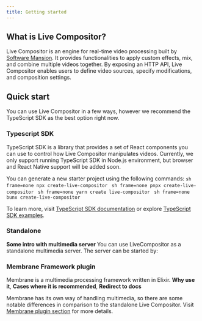```yaml
---
title: Getting started
---
```



## What is Live Compositor?

Live Compositor is an engine for real-time video processing built by <a href="https://swmansion.com/" target="_blank">Software Mansion</a>. It provides functionalities to apply custom effects, mix, and combine multiple videos together. By exposing an HTTP API, Live Compositor enables users to define video sources, specify modifications, and composition settings.

## Quick start

You can use Live Compositor in a few ways, however we recommend the TypeScript SDK as the best option right now.

### Typescript SDK

TypeScript SDK is a library that provides a set of React components you can use to control how Live Compositor manipulates videos. Currently, we only support running TypeScript SDK in Node.js environment, but browser and React Native support will be added soon.

You can generate a new starter project using the following commands:
<Tabs syncKey="package-manager">
  <TabItem label="npm" icon="seti:npm">
    ```sh frame=none
    npx create-live-compositor
    ```
  </TabItem>
  <TabItem label="pnpm" icon="pnpm">
    ```sh frame=none
    pnpx create-live-compositor
    ```
  </TabItem>
  <TabItem label="yarn" icon="seti:yarn">
    ```sh frame=none
    yarn create live-compositor
    ```
  </TabItem>
    <TabItem label="bun" icon="bun">
    ```sh frame=none
    bunx create-live-compositor
    ```
  </TabItem>
</Tabs>
  
To learn more, visit <a href="/docs/reference/typescript-sdk">TypeScript SDK documentation</a> or explore <a href="/docs/examples/typescript-sdk">TypeScript SDK examples</a>.

### Standalone

**Some intro with multimedia server** You can use LiveCompositor as a standalone multimedia server. The server can be started by:


### Membrane Framework plugin

Membrane is a multimedia processing framework written in Elixir. **Why use it**, **Cases where it is recommended**, **Redirect to docs**

<Aside>Membrane has its own way of handling multimedia, so there are some notable differences in comparison to the standalone Live Compositor. Visit <a href="">Membrane plugin section</a> for more details.</Aside>